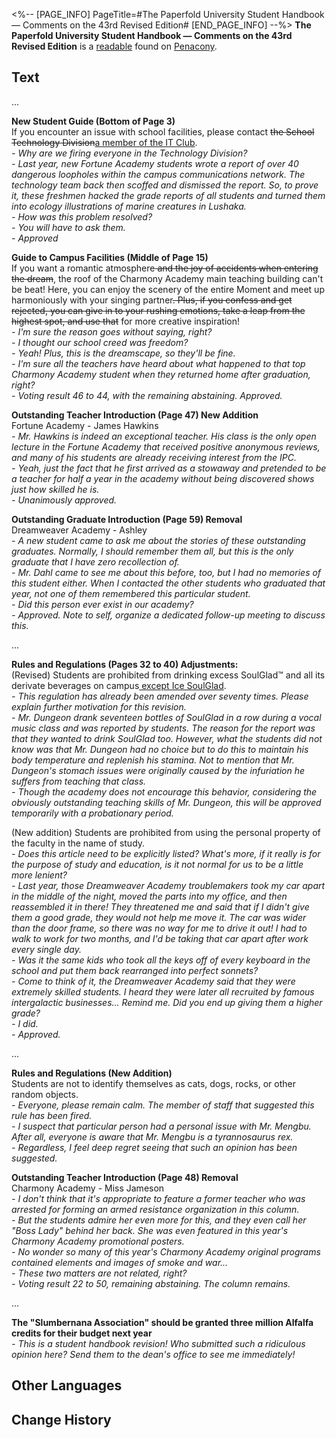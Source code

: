 <%-- [PAGE_INFO]
PageTitle=#The Paperfold University Student Handbook — Comments on the 43rd Revised Edition#
[END_PAGE_INFO] --%>
{{Readable Infobox
|id           = 402
|partIds      = 190697
|title        = The Paperfold University Student Handbook &mdash; Comments on the 43rd Revised Edition
|image        = Item Penacony Readable 1.png
|world        = Penacony
|parts        = 1
|author       = <!--to be added-->
|description  = A record of teachers' evaluations towards revisions to the student handbook. You get a real sense of the free and unrestrained school spirit of Paperfold University from the discussions within.
|part1        = The Paperfold University Student Handbook &mdash; Comments on the 43rd Revised Edition
|source1      = {{cx|Source missing}}
|characters   = 
|factions     = 
}}
'''The Paperfold University Student Handbook &mdash; Comments on the 43rd Revised Edition''' is a [[readable]] found on [[Penacony]].
<!--
==Location==
{{Map Embed|<map name>|<marker id>}}
-->
==Text==
...

'''New Student Guide (Bottom of Page 3)'''<br />If you encounter an issue with school facilities, please contact <s>the School Technology Division</s><u>a member of the IT Club</u>.<br />''- Why are we firing everyone in the Technology Division?<br />- Last year, new Fortune Academy students wrote a report of over 40 dangerous loopholes within the campus communications network. The technology team back then scoffed and dismissed the report. So, to prove it, these freshmen hacked the grade reports of all students and turned them into ecology illustrations of marine creatures in Lushaka.<br />- How was this problem resolved?<br />- You will have to ask them.<br />- Approved''

'''Guide to Campus Facilities (Middle of Page 15)'''<br />If you want a romantic atmosphere<s> and the joy of accidents when entering the dream</s>, the roof of the Charmony Academy main teaching building can't be beat! Here, you can enjoy the scenery of the entire Moment and meet up harmoniously with your singing partner<s>. Plus, if you confess and get rejected, you can give in to your rushing emotions, take a leap from the highest spot, and use that</s> for more creative inspiration!<br />''- I'm sure the reason goes without saying, right?<br />- I thought our school creed was freedom?<br />- Yeah! Plus, this is the dreamscape, so they'll be fine.<br />- I'm sure all the teachers have heard about what happened to that top Charmony Academy student when they returned home after graduation, right?<br />- Voting result 46 to 44, with the remaining abstaining. Approved.''

'''Outstanding Teacher Introduction (Page 47) New Addition'''<br />Fortune Academy - James Hawkins<br />''- Mr. Hawkins is indeed an exceptional teacher. His class is the only open lecture in the Fortune Academy that received positive anonymous reviews, and many of his students are already receiving interest from the IPC.<br />- Yeah, just the fact that he first arrived as a stowaway and pretended to be a teacher for half a year in the academy without being discovered shows just how skilled he is.<br />- Unanimously approved.''

'''Outstanding Graduate Introduction (Page 59) Removal'''<br />Dreamweaver Academy - Ashley<br />''- A new student came to ask me about the stories of these outstanding graduates. Normally, I should remember them all, but this is the only graduate that I have zero recollection of.<br />- Mr. Dahl came to see me about this before, too, but I had no memories of this student either. When I contacted the other students who graduated that year, not one of them remembered this particular student.<br />- Did this person ever exist in our academy?<br />- Approved. Note to self, organize a dedicated follow-up meeting to discuss this.''

...

'''Rules and Regulations (Pages 32 to 40) Adjustments:'''<br />(Revised) Students are prohibited from drinking excess SoulGlad™ and all its derivate beverages on campus<u> except Ice SoulGlad</u>.<br />''- This regulation has already been amended over seventy times. Please explain further motivation for this revision.<br />- Mr. Dungeon drank seventeen bottles of SoulGlad in a row during a vocal music class and was reported by students. The reason for the report was that they wanted to drink SoulGlad too. However, what the students did not know was that Mr. Dungeon had no choice but to do this to maintain his body temperature and replenish his stamina. Not to mention that Mr. Dungeon's stomach issues were originally caused by the infuriation he suffers from teaching that class.<br />- Though the academy does not encourage this behavior, considering the obviously outstanding teaching skills of Mr. Dungeon, this will be approved temporarily with a probationary period.''

(New addition) Students are prohibited from using the personal property of the faculty in the name of study.<br />''- Does this article need to be explicitly listed? What's more, if it really is for the purpose of study and education, is it not normal for us to be a little more lenient?<br />- Last year, those Dreamweaver Academy troublemakers took my car apart in the middle of the night, moved the parts into my office, and then reassembled it in there! They threatened me and said that if I didn't give them a good grade, they would not help me move it. The car was wider than the door frame, so there was no way for me to drive it out! I had to walk to work for two months, and I'd be taking that car apart after work every single day.<br />- Was it the same kids who took all the keys off of every keyboard in the school and put them back rearranged into perfect sonnets?<br />- Come to think of it, the Dreamweaver Academy said that they were extremely skilled students. I heard they were later all recruited by famous intergalactic businesses... Remind me. Did you end up giving them a higher grade?<br />- I did.<br />- Approved.''

...

'''{{Size|28|Non-approved amendments:}}'''

'''Rules and Regulations (New Addition)'''<br />Students are not to identify themselves as cats, dogs, rocks, or other random objects.<br />''- Everyone, please remain calm. The member of staff that suggested this rule has been fired.<br />- I suspect that particular person had a personal issue with Mr. Mengbu. After all, everyone is aware that Mr. Mengbu is a tyrannosaurus rex.<br />- Regardless, I feel deep regret seeing that such an opinion has been suggested.''

'''Outstanding Teacher Introduction (Page 48) Removal '''<br />Charmony Academy - Miss Jameson<br />''- I don't think that it's appropriate to feature a former teacher who was arrested for forming an armed resistance organization in this column.<br />- But the students admire her even more for this, and they even call her "Boss Lady" behind her back. She was even featured in this year's Charmony Academy promotional posters.<br />- No wonder so many of this year's Charmony Academy original programs contained elements and images of smoke and war...<br />- These two matters are not related, right?<br />- Voting result 22 to 50, remaining abstaining. The column remains.''

...

'''The "Slumbernana Association" should be granted three million Alfalfa credits for their budget next year'''<br />''- This is a student handbook revision! Who submitted such a ridiculous opinion here? Send them to the dean's office to see me immediately!''

<!--
==Trivia==
* 
-->
==Other Languages==
{{Other Languages
|en   = The Paperfold University Student Handbook &mdash; Comments on the 43rd Revised Edition
|zhs  = 折纸大学学生手册•第43版修订意见
|zht  = 摺紙大學學生手冊•第43版修訂意見
|ja   = 折り紙大学学生手帳・第43版修正意見
|ko   = 종이접기 아카데미 학생 수첩•제43판 수정 의견
|es   = Manual del estudiante de la Academia de Origami - Comentarios sobre la edición editada n.º 43
|fr   = Manuel de l'étudiant de l'Université Origami - Commentaires sur la 43ᵉ édition corrigée
|ru   = Руководство Академии оригами для студентов. Комментарии к 43-му изданию.
|th   = คู่มือนักศึกษามหาวิทยาลัย Paperfold (ข้อแนะนำแก้ไขฉบับที่ 43)
|vi   = Sổ tay sinh viên Học Viện Gấp Giấy-Ý kiến sửa đổi lần thứ 43
|de   = Studentenhandbuch der Origami-Akademie: Anmerkungen zur 43. Revision
|id   = Buku Panduan Mahasiswa Paperfold University: Komentar Revisi Edisi 43
|pt   = O Manual dos Estudantes da Academia Dobradura - Comentários sobre a 43ª Edição Revisada
}}

==Change History==
{{Change History|2.6}}